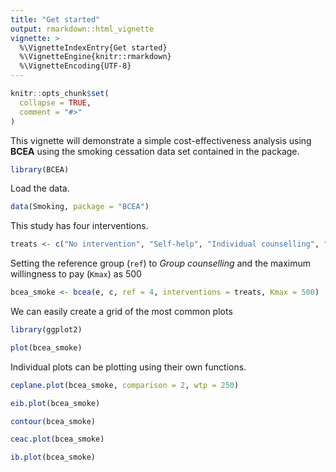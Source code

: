 ```yaml
---
title: "Get started"
output: rmarkdown::html_vignette
vignette: >
  %\VignetteIndexEntry{Get started}
  %\VignetteEngine{knitr::rmarkdown}
  %\VignetteEncoding{UTF-8}
---
```


```r
knitr::opts_chunk$set(
  collapse = TRUE,
  comment = "#>"
)
```

This vignette will demonstrate a simple cost-effectiveness analysis using __BCEA__ using the smoking cessation data set contained in the package.

```r
library(BCEA)
```

Load the data.

```r
data(Smoking, package = "BCEA")
```

This study has four interventions.

```r
treats <- c("No intervention", "Self-help", "Individual counselling", "Group counselling")
```

Setting the reference group (`ref`) to _Group counselling_ and the maximum willingness to pay (`Kmax`) as 500
```r
bcea_smoke <- bcea(e, c, ref = 4, interventions = treats, Kmax = 500)
```

We can easily create a grid of the most common plots

```r
library(ggplot2)

plot(bcea_smoke)
```

Individual plots can be plotting using their own functions.

```r
ceplane.plot(bcea_smoke, comparison = 2, wtp = 250)

eib.plot(bcea_smoke)

contour(bcea_smoke)

ceac.plot(bcea_smoke)

ib.plot(bcea_smoke)
```


